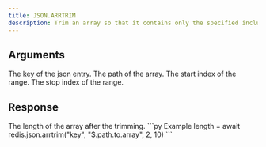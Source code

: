 ```yaml
---
title: JSON.ARRTRIM
description: Trim an array so that it contains only the specified inclusive range of elements.
---
```


## Arguments

<ParamField body="key" type="string" required>
    The key of the json entry.
</ParamField>
<ParamField body="path" type="string" default="$">
    The path of the array.
</ParamField>

<ParamField body="start" type="integer" required>
    The start index of the range.
</ParamField>
<ParamField body="stop" type="integer" required>
    The stop index of the range.
</ParamField>



## Response

<ResponseField type="integer" required>
  The length of the array after the trimming.
</ResponseField>

<RequestExample>
```py Example
length = await redis.json.arrtrim("key", "$.path.to.array", 2, 10)
```
</RequestExample>
